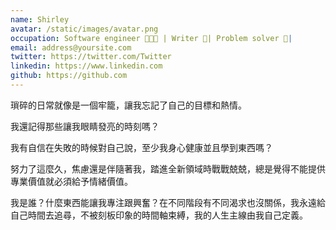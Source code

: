 ```yaml
---
name: Shirley
avatar: /static/images/avatar.png
occupation: Software engineer 👩🏻‍💻 | Writer 📝| Problem solver 🧠|
email: address@yoursite.com
twitter: https://twitter.com/Twitter
linkedin: https://www.linkedin.com
github: https://github.com
---
```


瑣碎的日常就像是一個牢籠，讓我忘記了自己的目標和熱情。

我還記得那些讓我眼睛發亮的時刻嗎？

我有自信在失敗的時候對自己說，至少我身心健康並且學到東西嗎？

努力了這麼久，焦慮還是伴隨著我，踏進全新領域時戰戰兢兢，總是覺得不能提供專業價值就必須給予情緒價值。

我是誰？什麼東西能讓我專注跟興奮？在不同階段有不同渴求也沒關係，我永遠給自己時間去追尋，不被刻板印象的時間軸束縛，我的人生主線由我自己定義。
